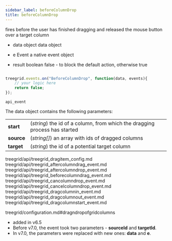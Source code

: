 ```yaml
---
sidebar_label: beforeColumnDrop
title: beforeColumnDrop
---
```



          


<Short>
 fires before the user has finished dragging and released the mouse button over a target column
	

</Short>



- data		object		data object
- e		    Event		a native event object


- result	boolean		false - to block the default action, otherwise true


~~~js

treegrid.events.on("BeforeColumnDrop", function(data, events){
	// your logic here
    return false;
});


~~~
	api_event

<Descr>

The data object contains the following parameters:

<table class="webixdoc_links">
	<tbody>
        <tr>
			<td class="webixdoc_links0"><b>start</b></td>
			<td>(<i>string</i>) the id of a column, from which the dragging process has started</td>
		</tr>
        <tr>
			<td class="webixdoc_links0"><b>source</b></td>
			<td>(<i>string[]</i>) an array with ids of dragged columns</td>
		</tr>
        <tr>
			<td class="webixdoc_links0"><b>target</b></td>
			<td>(<i>string</i>) the id of a potential target column</td>
		</tr>
    </tbody>
</table>


</Descr>



treegrid/api/treegrid_dragitem_config.md
treegrid/api/treegrid_aftercolumndrag_event.md
treegrid/api/treegrid_aftercolumndrop_event.md
treegrid/api/treegrid_beforecolumndrag_event.md
treegrid/api/treegrid_cancolumndrop_event.md
treegrid/api/treegrid_cancelcolumndrop_event.md
treegrid/api/treegrid_dragcolumnin_event.md
treegrid/api/treegrid_dragcolumnout_event.md
treegrid/api/treegrid_dragcolumnstart_event.md

 treegrid/configuration.md#dragndropofgridcolumns	



- added in v6.5
- Before v7.0, the event took two parameters - <strong>sourceId</strong> and <strong>targetId</strong>. 
- In v7.0, the parameters were replaced with new ones: <strong>data</strong> and <strong>e</strong>.